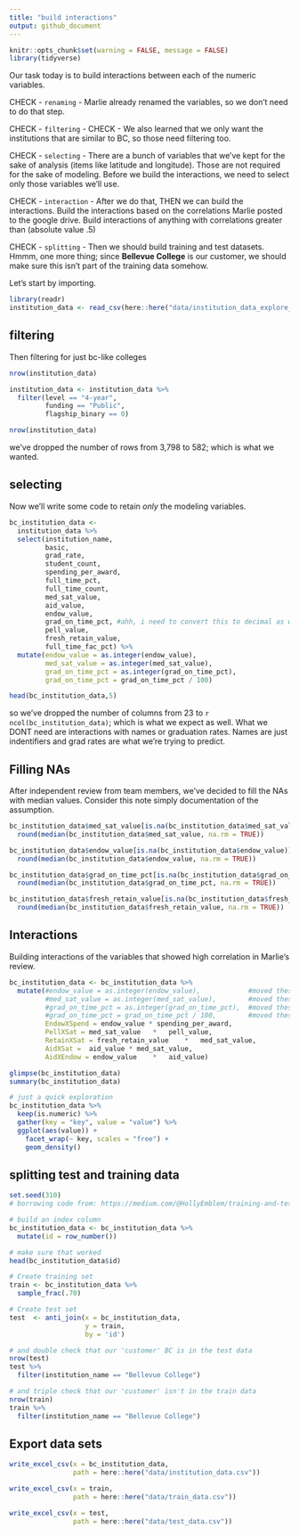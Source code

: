 ```yaml
---
title: "build interactions"
output: github_document
---
```


```r
knitr::opts_chunk$set(warning = FALSE, message = FALSE)
library(tidyverse)
```

Our task today is to build interactions between each of the numeric variables. 

CHECK - `renaming` - Marlie already renamed the variables, so we don't need to do that step.

CHECK - `filtering` - CHECK - We also learned that we only want the institutions that are similar to BC, so those need filtering too. 

CHECK - `selecting` - There are a bunch of variables that we've kept for the sake of analysis (items like latitude and longitude). Those are not required for the sake of modeling. Before we build the interactions, we need to select only those variables we'll use. 

CHECK - `interaction` - After we do that, THEN we can build the interactions. Build the interactions based on the correlations Marlie posted to the google drive. Build interactions of anything with correlations greater than (absolute value .5)

CHECK - `splitting` - Then we should build training and test datasets. Hmmm, one more thing; since **Bellevue College** is our customer, we should make sure this isn't part of the training data somehow. 

Let's start by importing.

```r
library(readr)
institution_data <- read_csv(here::here("data/institution_data_explore_mc - institution_data.csv"))
```

## filtering
Then filtering for just bc-like colleges

```r
nrow(institution_data)

institution_data <- institution_data %>% 
  filter(level == "4-year",
         funding == "Public",
         flagship_binary == 0)

nrow(institution_data)
```

we've dropped the number of rows from 3,798 to 582; which is what we wanted.

## selecting 

Now we'll write some code to retain _only_ the modeling variables.

```r
bc_institution_data <- 
  institution_data %>% 
  select(institution_name,
         basic,
         grad_rate,
         student_count,
         spending_per_award,
         full_time_pct,
         full_time_count,
         med_sat_value,
         aid_value,
         endow_value,
         grad_on_time_pct, #ahh, i need to convert this to decimal as well.
         pell_value,
         fresh_retain_value,
         full_time_fac_pct) %>% 
  mutate(endow_value = as.integer(endow_value),
         med_sat_value = as.integer(med_sat_value),
         grad_on_time_pct = as.integer(grad_on_time_pct),
         grad_on_time_pct = grad_on_time_pct / 100)

head(bc_institution_data,5)
```

so we've dropped the number of columns from 23 to `r ncol(bc_institution_data)`; which is what we expect as well. What we DONT need are interactions with names or graduation rates. Names are just indentifiers and grad rates are what we're trying to predict.

## Filling NAs

After independent review from team members, we've decided to fill the NAs with median values. Consider this note simply documentation of the assumption.

```r
bc_institution_data$med_sat_value[is.na(bc_institution_data$med_sat_value)] <- 
  round(median(bc_institution_data$med_sat_value, na.rm = TRUE))

bc_institution_data$endow_value[is.na(bc_institution_data$endow_value)] <- 
  round(median(bc_institution_data$endow_value, na.rm = TRUE))

bc_institution_data$grad_on_time_pct[is.na(bc_institution_data$grad_on_time_pct)] <- 
  round(median(bc_institution_data$grad_on_time_pct, na.rm = TRUE))

bc_institution_data$fresh_retain_value[is.na(bc_institution_data$fresh_retain_value)] <- 
  round(median(bc_institution_data$fresh_retain_value, na.rm = TRUE))
```

## Interactions

Building interactions of the variables that showed high correlation in Marlie's review.

```r
bc_institution_data <- bc_institution_data %>% 
  mutate(#endow_value = as.integer(endow_value),            #moved these above.
         #med_sat_value = as.integer(med_sat_value),        #moved these above.
         #grad_on_time_pct = as.integer(grad_on_time_pct),  #moved these above.
         #grad_on_time_pct = grad_on_time_pct / 100,        #moved these above.
         EndowXSpend = endow_value * spending_per_award,
         PellXSat = med_sat_value	*	pell_value,
         RetainXSat = fresh_retain_value	*	med_sat_value,
         AidXSat = 	aid_value * med_sat_value,
         AidXEndow = endow_value	*	aid_value)

glimpse(bc_institution_data)
summary(bc_institution_data)
```


```r
# just a quick exploration
bc_institution_data %>% 
  keep(is.numeric) %>% 
  gather(key = "key", value = "value") %>% 
  ggplot(aes(value)) +
    facet_wrap(~ key, scales = "free") +
    geom_density()
```

## splitting test and training data

```r
set.seed(310)
# borrowing code from: https://medium.com/@HollyEmblem/training-and-test-dataset-creation-with-dplyr-41d9aa7eab31 

# build an index column
bc_institution_data <- bc_institution_data %>% 
  mutate(id = row_number())

# make sure that worked
head(bc_institution_data$id)

# Create training set
train <- bc_institution_data %>% 
  sample_frac(.70)

# Create test set
test  <- anti_join(x = bc_institution_data, 
                   y = train, 
                   by = 'id')

# and double check that our 'customer' BC is in the test data
nrow(test)
test %>% 
  filter(institution_name == "Bellevue College")

# and triple check that our 'customer' isn't in the train data
nrow(train)
train %>% 
  filter(institution_name == "Bellevue College")
```

## Export data sets

```r
write_excel_csv(x = bc_institution_data,
                path = here::here("data/institution_data.csv"))

write_excel_csv(x = train,
                path = here::here("data/train_data.csv"))

write_excel_csv(x = test,
                path = here::here("data/test_data.csv"))
```



